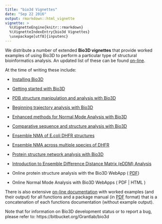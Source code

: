 ```yaml
---
title: "bio3d Vignettes"
date: "Sep 22 2016"
output: rmarkdown::html_vignette
vignette: >
  %\VignetteEngine{knitr::rmarkdown}
  %\VignetteIndexEntry{bio3d Vignettes}
  \usepackage[utf8]{inputenc}
---
```


We distribute a number of extended **Bio3D vignettes** that provide worked examples of using Bio3D to perform a particular type of structural bioinformatics analysis. An updated list of these can be found <a href="http://thegrantlab.org/bio3d/articles">on-line</a>.

At the time of writing these include:

- [Installing Bio3D](http://thegrantlab.org/bio3d/articles/online/install_vignette/Bio3D_install.html)

- [Getting started with Bio3D](http://thegrantlab.org/bio3d/articles/online/intro_vignette/Bio3D_introduction.html)

- [PDB structure manipulation and analysis with Bio3D](http://thegrantlab.org/bio3d/articles/online/pdb_vignette/Bio3D_pdb.html)

- [Beginning trajectory analysis with Bio3D](http://thegrantlab.org/bio3d/articles/online/traj_vignette/Bio3D_md.html)

- [Enhanced methods for Normal Mode Analysis with Bio3D](http://thegrantlab.org/bio3d/articles/online/nma_vignette/Bio3D_nma.html)

- [Comparative sequence and structure analysis with Bio3D](http://thegrantlab.org/bio3d/articles/online/pca_vignette/Bio3D_pca.html)

- [Ensemble NMA of E.coli DHFR structures](http://thegrantlab.org/bio3d/articles/online/enma_vignettes/Bio3D_nma-dhfr-partI.html)

- [Ensemble NMA across multiple species of DHFR](http://thegrantlab.org/bio3d/articles/online/enma_vignettes/Bio3D_nma-dhfr-partII.html)

- [Protein structure network analysis with Bio3D](http://thegrantlab.org/bio3d/articles/online/cna_vignette/cna_vignette.spin.html)

- [Introduction to Ensemble Difference Distance Matrix (eDDM) Analysis](http://thegrantlab.org/bio3d/articles/online/eddm_vignette/Bio3D_eddm.spin.html)

- Online protein structure analysis with the Bio3D WebApp ( [PDF](http://thegrantlab.org/bio3d_v2/download/webapp-tutorials?download=22:bio3d-webapp-pca))

- Online Normal Mode Analysis with Bio3D WebApps ( PDF | HTML )

There is also extensive [on-line documentation](http://thegrantlab.org/bio3d/reference/) with worked examples (and their output) for all functions and a package manual (in [PDF](https://cran.r-project.org/web/packages/bio3d/bio3d.pdf) format) that is a concatenation of each functions documentation (without example output).

Note that for information on Bio3D development status or to report a bug, please refer to: https://bitbucket.org/Grantlab/bio3d
